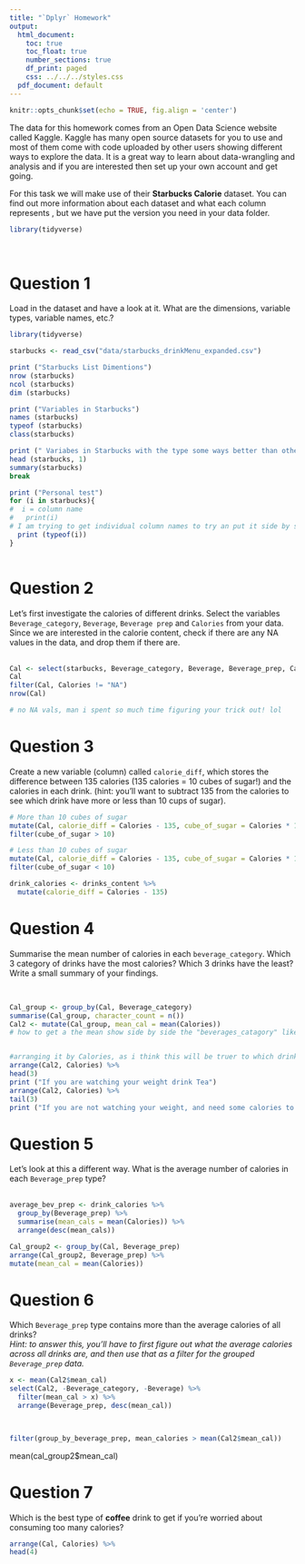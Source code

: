 ```yaml
---
title: "`Dplyr` Homework"
output:
  html_document:
    toc: true
    toc_float: true
    number_sections: true
    df_print: paged
    css: ../../../styles.css
  pdf_document: default
---
```



```r
knitr::opts_chunk$set(echo = TRUE, fig.align = 'center')
```


The data for this homework comes from an Open Data Science website called Kaggle. Kaggle has many open source datasets for you to use and most of them come with code uploaded by other users showing different ways to explore the data. It is a great way to learn about data-wrangling and analysis and if you are interested then set up your own account and get going. 

For this task we will make use of their **Starbucks Calorie** dataset. You can find out more information about each dataset and what each column represents \href{https://www.kaggle.com/starbucks/starbucks-menu}{https://www.kaggle.com/starbucks/starbucks-menu}, but we have put the version you need in your data folder.   


```r
library(tidyverse)
```

<br>

# Question 1

Load in the dataset and have a look at it. What are the dimensions, variable types, variable names, etc.?
<br>

```r
library(tidyverse)
```

```r
starbucks <- read_csv("data/starbucks_drinkMenu_expanded.csv")
```
```r
print ("Starbucks List Dimentions")
nrow (starbucks)
ncol (starbucks)
dim (starbucks)

print ("Variables in Starbucks")
names (starbucks)
typeof (starbucks)
class(starbucks) 

print (" Variabes in Starbucks with the type some ways better than others")
head (starbucks, 1)
summary(starbucks)
break

print ("Personal test")
for (i in starbucks){
#  i = column name
#   print(i)  
# I am trying to get individual column names to try an put it side by side the typeof and maybe create a list of the names and variables, but dont know
  print (typeof(i))
}
  
```

# Question 2

Let's first investigate the calories of different drinks. Select the variables `Beverage_category`, `Beverage`, `Beverage prep` and `Calories` from your data. Since we are interested in the calorie content, check if there are any NA values in the data, and drop them if there are.   
<br>

```r

Cal <- select(starbucks, Beverage_category, Beverage, Beverage_prep, Calories)
Cal
filter(Cal, Calories != "NA")
nrow(Cal)

# no NA vals, man i spent so much time figuring your trick out! lol
```


# Question 3

Create a new variable (column) called `calorie_diff`, which stores the difference between 135 calories (135 calories = 10 cubes of sugar!) and the calories in each drink.
(hint: you'll want to subtract 135 from the calories to see which drink have more or less than 10 cups of sugar). 
<br>

```r
# More than 10 cubes of sugar
mutate(Cal, calorie_diff = Calories - 135, cube_of_sugar = Calories * 10/135) %>% 
filter(cube_of_sugar > 10)

# Less than 10 cubes of sugar
mutate(Cal, calorie_diff = Calories - 135, cube_of_sugar = Calories * 10/135) %>% 
filter(cube_of_sugar < 10)
```
```r
drink_calories <- drinks_content %>%
  mutate(calorie_diff = Calories - 135)
```



# Question 4

Summarise the mean number of calories in each `beverage_category`.  Which 3 category of drinks have the most calories? Which 3 drinks have the least? Write a small summary of your findings.  

<br>

```r
Cal_group <- group_by(Cal, Beverage_category)
summarise(Cal_group, character_count = n())
Cal2 <- mutate(Cal_group, mean_cal = mean(Calories))
# how to get a the mean show side by side the "beverages_catagory" like how character_count = n() int he previous summarise?


#arranging it by Calories, as i think this will be truer to which drink has higher calories
arrange(Cal2, Calories) %>% 
head(3)
print ("If you are watching your weight drink Tea")
arrange(Cal2, Calories) %>% 
tail(3)
print ("If you are not watching your weight, and need some calories to fully utalize the governments 1 excersice rule, drink this")

```


# Question 5

Let's look at this a different way. What is the average number of calories in each `Beverage_prep` type?    
<br>
```r

average_bev_prep <- drink_calories %>%
  group_by(Beverage_prep) %>%
  summarise(mean_cals = mean(Calories)) %>%
  arrange(desc(mean_cals))

```

```r
Cal_group2 <- group_by(Cal, Beverage_prep)
arrange(Cal_group2, Beverage_prep) %>% 
mutate(mean_cal = mean(Calories))

```


# Question 6

Which `Beverage_prep` type contains more than the average calories of all drinks?   
*Hint: to answer this, you'll have to first figure out what the average calories across all drinks are, and then use that as a filter for the grouped `Beverage_prep` data.*

```r
x <- mean(Cal2$mean_cal)
select(Cal2, -Beverage_category, -Beverage) %>% 
  filter(mean_cal > x) %>% 
  arrange(Beverage_prep, desc(mean_cal))

  
```

```r
filter(group_by_beverage_prep, mean_calories > mean(Cal2$mean_cal))
```



mean(cal_group2$mean_cal)

# Question 7

Which is the best type of **coffee** drink to get if you're worried about consuming too many calories? 

```r
arrange(Cal, Calories) %>% 
head(4)
```






